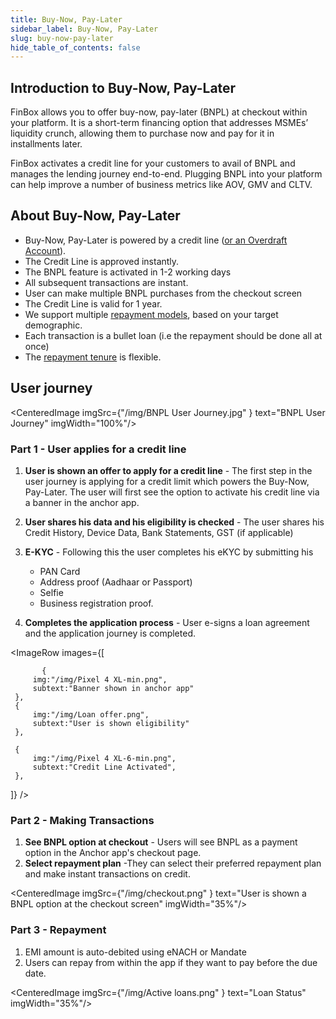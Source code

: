 ```yaml
---
title: Buy-Now, Pay-Later
sidebar_label: Buy-Now, Pay-Later
slug: buy-now-pay-later
hide_table_of_contents: false
---
```






## Introduction to Buy-Now, Pay-Later

FinBox allows you to offer buy-now, pay-later (BNPL) at checkout within your platform. It is a short-term financing option that addresses MSMEs’ liquidity crunch, allowing them to purchase now and pay for it in installments later. 

FinBox activates a credit line for your customers to avail of BNPL and manages the lending journey end-to-end. Plugging BNPL into your platform can help improve a number of business metrics like AOV, GMV and CLTV.

## About Buy-Now, Pay-Later

* Buy-Now, Pay-Later is powered by a credit line ([or an Overdraft Account](/product/build/buy-now-pay-later-overdraft)).
* The Credit Line is approved instantly.
* The BNPL feature is activated in 1-2 working days
* All subsequent transactions are instant.
* User can make multiple BNPL purchases from the checkout screen
* The Credit Line is valid for 1 year.
* We support multiple [repayment models](/product/nomenclature#repayment), based on your target demographic.
* Each transaction is a bullet loan (i.e the repayment should be done all at once)
* The [repayment tenure](/product/nomenclature#repayment) is flexible.

## User journey

<CenteredImage  imgSrc={"/img/BNPL User Journey.jpg" } text="BNPL User Journey" imgWidth="100%"/>

### Part 1 - User applies for a credit line

1. **User is shown an offer to apply for a credit line** - The first step in the user journey is applying for a credit limit which powers the Buy-Now, Pay-Later. The user will first see the option to activate his credit line via a banner in the anchor app.

2. **User shares his data and his eligibility is checked** - The user shares his Credit History, Device Data, Bank Statements, GST (if applicable)
3. **E-KYC** - Following this the user completes his eKYC by submitting his 
    * PAN Card
    * Address proof  (Aadhaar or Passport)
    * Selfie 
    * Business registration proof.
4. **Completes the application process** - User e-signs a loan agreement and the application journey is completed.


<ImageRow
 images={[
  
           {
         img:"/img/Pixel 4 XL-min.png",
         subtext:"Banner shown in anchor app"
     },
     {
         img:"/img/Loan offer.png",
         subtext:"User is shown eligibility"
     },
    
     {
         img:"/img/Pixel 4 XL-6-min.png",
         subtext:"Credit Line Activated",
     },
 ]}
 />






### Part 2 - Making Transactions


1. **See BNPL option at checkout** - Users will see BNPL as a payment option in the Anchor app's checkout page. 
2. **Select repayment plan** -They can select their preferred repayment plan and make instant transactions on credit.


<CenteredImage  imgSrc={"/img/checkout.png" } text="User is shown a BNPL option at the checkout screen" imgWidth="35%"/>


### Part 3 - Repayment

1. EMI amount is auto-debited using eNACH or Mandate
2. Users can repay from within the app if they want to pay before the due date.

<CenteredImage  imgSrc={"/img/Active loans.png" } text="Loan Status" imgWidth="35%"/>


 